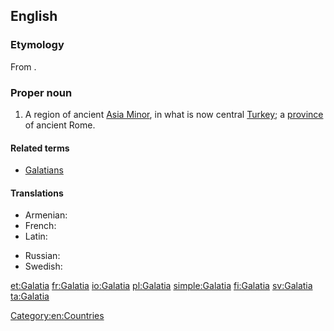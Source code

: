 ==English==
{{wikipedia}}

===Etymology===
From {{etyl|grc|en}} {{term|Γαλατία||sc=polytonic|tr=Galatia|lang=grc}}.

===Proper noun===
{{en-proper noun}}

# A region of ancient [[Asia Minor]], in what is now central [[Turkey]]; a [[province]] of ancient Rome.

====Related terms====
* [[Galatians]]

====Translations====
{{trans-top|region}}
* Armenian: {{t|hy|Գաղատիա|tr=Gaġatia}}
* French: {{t+|fr|Galatie|f}}
* Latin: {{t|la|Galatia|f}}
{{trans-mid}}
* Russian: {{t|ru|Галатия|f|tr=Galatija}}
* Swedish: {{t+|sv|Galatien|n}}
{{trans-bottom}}

[[Category:en:Countries]]

[[et:Galatia]]
[[fr:Galatia]]
[[io:Galatia]]
[[pl:Galatia]]
[[simple:Galatia]]
[[fi:Galatia]]
[[sv:Galatia]]
[[ta:Galatia]]